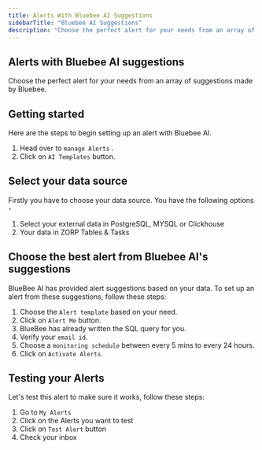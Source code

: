 ```yaml
---
title: Alerts With Bluebee AI Suggestions
sidebarTitle: "Bluebee AI Suggestions"
description: "Choose the perfect alert for your needs from an array of suggestions made by Bluebee."
---
```


## Alerts with Bluebee AI suggestions

Choose the perfect alert for your needs from an array of suggestions made by Bluebee.

## Getting started

Here are the steps to begin setting up an alert with Bluebee AI.

1. Head over to `manage Alerts` .
2. Click on `AI Templates` button.

## Select your data source

Firstly you have to choose your data source. You have the following options -

1. Select your external data in PostgreSQL, MYSQL or Clickhouse
2. Your data in ZORP Tables & Tasks

## Choose the best alert from Bluebee AI's suggestions

BlueBee AI has provided alert suggestions based on your data. To set up an alert from these suggestions, follow these steps:

1. Choose the `Alert template` based on your need.
2. Click on `Alert Me` button.
3. BlueBee has already written the SQL query for you.
4. Verify your `email id`.
5. Choose a `monitoring schedule` between every 5 mins to every 24 hours.
6. Click on `Activate Alerts`.

## Testing your Alerts

Let's test this alert to make sure it works, follow these steps:

1. Go to `My Alerts` 
2. Click on the Alerts you want to test
3. Click on `Test Alert` button
4. Check your inbox